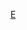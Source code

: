{{asbox
|icon = {{Bio icon|Equatorial Guinea|35}}
|category=赤道几内亚人物小作品
|subject=与赤道几内亚人物相关的
|name=Template:EquatorialGuinea-bio-stub
}}<noinclude>[[Category:非洲人物小作品模板|E]]</noinclude>